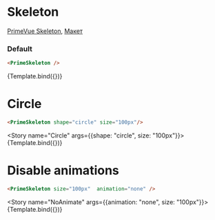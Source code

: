 

<Meta title="Prime/Skeleton" />

# Skeleton

[PrimeVue Skeleton](https://primevue.org/skeleton), [Макет](<https://www.figma.com/design/4TYeki0MDLhfPGJstbIicf/UI-kit-PrimeFace--DS-?node-id=5241-3731&m=dev>)

### Default

```html dark
<PrimeSkeleton />
```

<Story name="Default">{Template.bind({})}</Story>

# Circle

```html dark
<PrimeSkeleton shape="circle" size="100px"/>
```

<Story name="Circle" args={{shape: "circle", size: "100px"}}>{Template.bind({})}</Story>


# Disable animations

```html dark
<PrimeSkeleton size="100px"  animation="none" />
```

<Story name="NoAnimate" args={{animation: "none", size: "100px"}}>{Template.bind({})}</Story>
